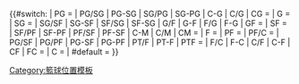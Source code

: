 <includeonly>{{#switch:{{UC:{{{1}}}}}
| PG = {{sort|1.0|[[控球后卫|PG]]}}
| PG/SG | PG-SG | SG/PG | SG-PG | C-G | C/G
| CG = {{sort|1.5|[[雙能衛|CG]]}}
| G = {{sort|1.75|[[後衛 (籃球)|G]]}}
| SG = {{sort|2.0|[[得分后卫|SG]]}}
| SG/SF | SG-SF | SF/SG | SF-SG | G/F | G-F | F/G | F-G
| GF = {{sort|2.5|[[锋卫摇摆人|G/F]]}}
| SF = {{sort|3.0|[[小前锋|SF]]}}
| SF/PF | SF-PF | PF/SF | PF-SF | C-M | C/M
| CM = {{sort|3.5|[[延伸四號位|F]]}}
| F = {{sort|3.75|[[前鋒 (籃球)|F]]}}
| PF = {{sort|4.0|[[大前锋|PF]]}}
| PF/C = {{sort|4.25|[[大前锋|PF]]/[[中鋒 (籃球)|C]]}}
| PG/SF | PG/PF | PG-SF | PG-PF | PT/F | PT-F
| PTF = {{sort|4.5|[[控球前锋|PT/F]]}}
| F/C | F-C | C/F | C-F | CF
| FC = {{sort|4.75|[[二中锋|F/C]]}}
| C = {{sort|5.0|[[中鋒 (籃球)|C]]}}
| #default = {{{1|–}}}
}}</includeonly><noinclude>
[[Category:籃球位置模板]]
</noinclude>